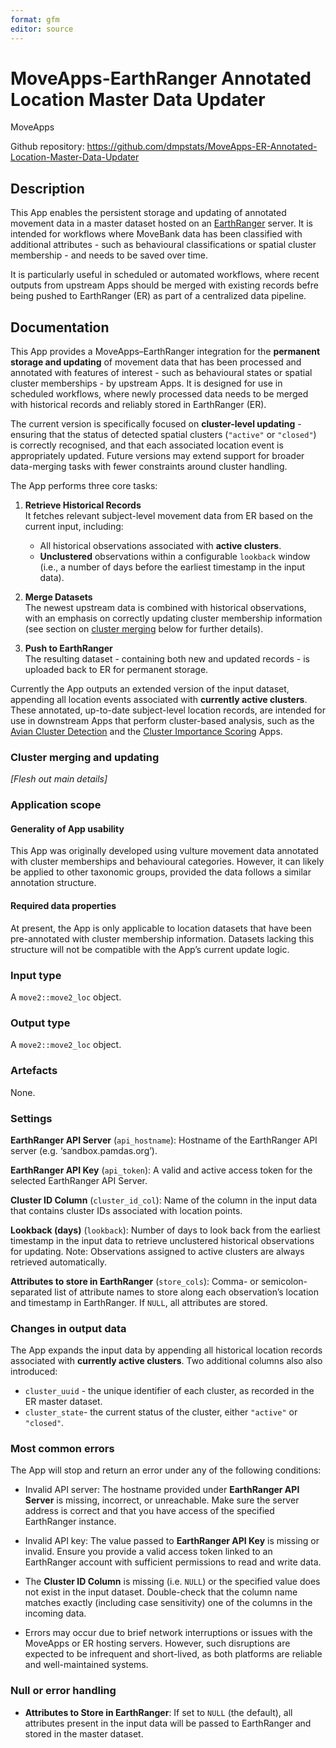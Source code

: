 ```yaml
---
format: gfm
editor: source
---
```


# MoveApps-EarthRanger Annotated Location Master Data Updater

MoveApps

Github repository: <https://github.com/dmpstats/MoveApps-ER-Annotated-Location-Master-Data-Updater>

## Description

This App enables the persistent storage and updating of annotated movement data
in a master dataset hosted on an [EarthRanger](https://www.earthranger.com/)
server. It is intended for workflows where MoveBank data has been classified with
additional attributes - such as behavioural classifications or spatial cluster
membership - and needs to be saved over time.

It is particularly useful in scheduled or automated workflows, where recent
outputs from upstream Apps should be merged with existing records befre being
pushed to EarthRanger (ER) as part of a centralized data pipeline.


## Documentation

This App provides a MoveApps–EarthRanger integration for the **permanent storage
and updating** of movement data that has been processed and annotated with
features of interest - such as behavioural states or spatial cluster memberships
- by upstream Apps. It is designed for use in scheduled workflows, where newly
processed data needs to be merged with historical records and reliably stored in
EarthRanger (ER).

The current version is specifically focused on **cluster-level updating** -
ensuring that the status of detected spatial clusters (`"active"` or `"closed"`)
is correctly recognised, and that each associated location event is
appropriately updated. Future versions may extend support for broader
data-merging tasks with fewer constraints around cluster handling.

The App performs three core tasks:

1. **Retrieve Historical Records**  
   It fetches relevant subject-level movement data from ER based on the current
   input, including:
   - All historical observations associated with **active clusters**.
   - **Unclustered** observations within a configurable `lookback` window (i.e., 
   a number of days before the earliest timestamp in the input data).

2. **Merge Datasets**  
   The newest upstream data is combined with historical observations, with an
   emphasis on correctly updating cluster membership information (see
   section on [cluster merging](#cluster-merging-and-updating) below for further details).

3. **Push to EarthRanger**  
   The resulting dataset - containing both new and updated records - is uploaded
   back to ER for permanent storage.

Currently the App outputs an extended version of the input dataset, appending all location
events associated with **currently active clusters**. These annotated, up-to-date
subject-level location records, are intended for use in downstream Apps
that perform cluster-based analysis, such as the [Avian
Cluster
Detection](https://www.moveapps.org/apps/browser/81f41b8f-0403-4e9f-bc48-5a064e1060a2)
and the [Cluster Importance
Scoring](https://www.moveapps.org/apps/browser/e8f5b376-0858-4206-9861-e2cd5fcc8c41)
Apps.


### Cluster merging and updating

*[Flesh out main details]*


### Application scope
#### Generality of App usability

This App was originally developed using vulture movement data annotated with
cluster memberships and behavioural categories. However, it can likely be
applied to other taxonomic groups, provided the data follows a similar
annotation structure.


#### Required data properties

At present, the App is only applicable to location datasets that have been
pre-annotated with cluster membership information. Datasets lacking this
structure will not be compatible with the App's current update logic.


### Input type
A `move2::move2_loc` object.

### Output type
A `move2::move2_loc` object.

### Artefacts

None.


### Settings 

**EarthRanger API Server** (`api_hostname`): Hostname of the EarthRanger API server 
(e.g. 'sandbox.pamdas.org').

**EarthRanger API Key** (`api_token`): A valid and active access token for the 
selected EarthRanger API Server.

**Cluster ID Column** (`cluster_id_col`): Name of the column in the input data 
that contains cluster IDs associated with location points.

**Lookback (days)** (`lookback`): Number of days to look back from the earliest
timestamp in the input data to retrieve unclustered historical observations for
updating. Note: Observations assigned to active clusters are always retrieved
automatically.

**Attributes to store in EarthRanger** (`store_cols`): Comma- or semicolon-separated
list of attribute names to store along each observation's location and timestamp
in EarthRanger. If `NULL`, all attributes are stored.


### Changes in output data

The App expands the input data by appending all historical location records
associated with **currently active clusters**. Two additional columns also also introduced:

- `cluster_uuid` - the unique identifier of each cluster, as recorded in the ER master dataset.
- `cluster_state`- the current status of the cluster, either `"active"` or `"closed"`.


### Most common errors

The App will stop and return an error under any of the following conditions:

- Invalid API server: The hostname provided under
**EarthRanger API Server** is missing, incorrect, or unreachable. Make sure the
server address is correct and that you have access of the specified EarthRanger
instance.

- Invalid API key: The value passed to **EarthRanger API Key** is missing or invalid.
Ensure you provide a valid access token linked to an EarthRanger account with
sufficient permissions to read and write data.

- The **Cluster ID Column** is missing (i.e. `NULL`) or the specified value does
not exist in the input dataset. Double-check that the column name matches
exactly (including case sensitivity) one of the columns in the incoming data.

- Errors may occur due to brief network interruptions or issues with the MoveApps
or ER hosting servers. However, such disruptions are expected to be infrequent
and short-lived, as both platforms are reliable and well-maintained systems.


### Null or error handling

- **Attributes to Store in EarthRanger**: If set to `NULL` (the default), all
attributes present in the input data will be passed to EarthRanger and stored in
the master dataset.